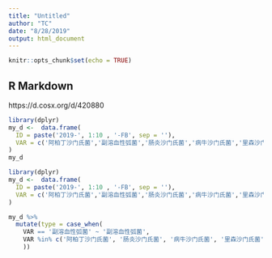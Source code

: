```yaml
---
title: "Untitled"
author: "TC"
date: "8/28/2019"
output: html_document
---
```


```r
knitr::opts_chunk$set(echo = TRUE)
```

## R Markdown

https://d.cosx.org/d/420880

```r
library(dplyr)
my_d <-  data.frame(
  ID = paste('2019-', 1:10 , '-FB', sep = ''),
  VAR = c('阿柏丁沙门氏菌','副溶血性弧菌','肠炎沙门氏菌','病牛沙门氏菌','里森沙门氏菌','阿柏丁沙门氏菌','副溶血性弧菌','肠炎沙门氏菌','病牛沙门氏菌','里森沙门氏菌')
)
my_d
```


```r
library(dplyr)
my_d <-  data.frame(
  ID = paste('2019-', 1:10 , '-FB', sep = ''),
  VAR = c('阿柏丁沙门氏菌','副溶血性弧菌','肠炎沙门氏菌','病牛沙门氏菌','里森沙门氏菌','阿柏丁沙门氏菌','副溶血性弧菌','肠炎沙门氏菌','病牛沙门氏菌','里森沙门氏菌')
)

my_d %>%
  mutate(type = case_when(
    VAR == '副溶血性弧菌' ~ '副溶血性弧菌',
    VAR %in% c('阿柏丁沙门氏菌', '肠炎沙门氏菌', '病牛沙门氏菌', '里森沙门氏菌') ~ '沙门氏菌'
    ))
```

